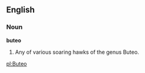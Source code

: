 ==English==

===Noun===

'''buteo'''

#Any of various soaring hawks of the genus Buteo.

[[pl:Buteo]]